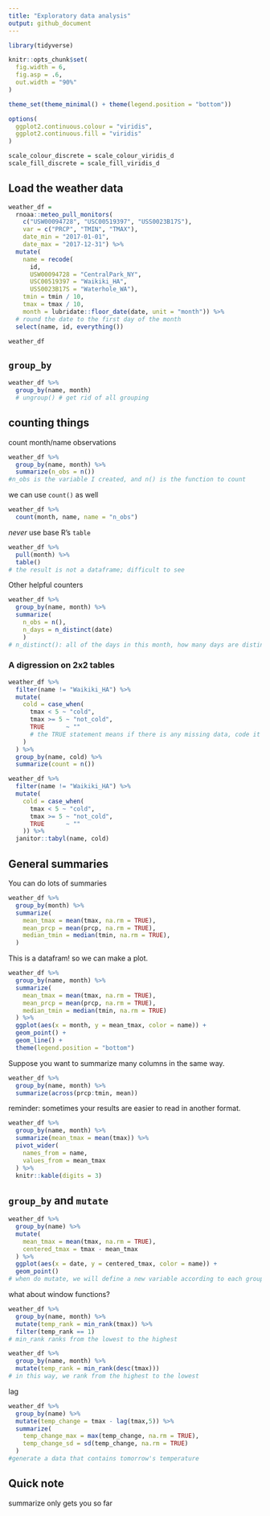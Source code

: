 ```yaml
---
title: "Exploratory data analysis"
output: github_document
---
```


```r
library(tidyverse)

knitr::opts_chunk$set(
  fig.width = 6,
  fig.asp = .6,
  out.width = "90%"
)

theme_set(theme_minimal() + theme(legend.position = "bottom"))

options(
  ggplot2.continuous.colour = "viridis",
  ggplot2.continuous.fill = "viridis"
)

scale_colour_discrete = scale_colour_viridis_d
scale_fill_discrete = scale_fill_viridis_d
```

## Load the weather data

```r
weather_df = 
  rnoaa::meteo_pull_monitors(
    c("USW00094728", "USC00519397", "USS0023B17S"),
    var = c("PRCP", "TMIN", "TMAX"), 
    date_min = "2017-01-01",
    date_max = "2017-12-31") %>%
  mutate(
    name = recode(
      id, 
      USW00094728 = "CentralPark_NY", 
      USC00519397 = "Waikiki_HA",
      USS0023B17S = "Waterhole_WA"),
    tmin = tmin / 10,
    tmax = tmax / 10,
    month = lubridate::floor_date(date, unit = "month")) %>%
  # round the date to the first day of the month
  select(name, id, everything())

weather_df
```

## `group_by`

```r
weather_df %>% 
  group_by(name, month)
  # ungroup() # get rid of all grouping
```

## counting things

count month/name observations

```r
weather_df %>% 
  group_by(name, month) %>% 
  summarize(n_obs = n())
#n_obs is the variable I created, and n() is the function to count
```

we can use `count()` as well

```r
weather_df %>% 
  count(month, name, name = "n_obs")
```

*never* use base R's `table`

```r
weather_df %>% 
  pull(month) %>% 
  table()
# the result is not a dataframe; difficult to see
```

Other helpful counters

```r
weather_df %>% 
  group_by(name, month) %>% 
  summarize(
    n_obs = n(),
    n_days = n_distinct(date)
    )
# n_distinct(): all of the days in this month, how many days are distinct?
```

### A digression on 2x2 tables

```r
weather_df %>% 
  filter(name != "Waikiki_HA") %>% 
  mutate(
    cold = case_when(
      tmax < 5 ~ "cold",
      tmax >= 5 ~ "not_cold",
      TRUE      ~ ""
      # the TRUE statement means if there is any missing data, code it as ""
    )
  ) %>% 
  group_by(name, cold) %>% 
  summarize(count = n())
```

```r
weather_df %>% 
  filter(name != "Waikiki_HA") %>% 
  mutate(
    cold = case_when(
      tmax < 5 ~ "cold",
      tmax >= 5 ~ "not_cold",
      TRUE      ~ ""
    )) %>% 
  janitor::tabyl(name, cold)
```

## General summaries

You can do lots of summaries

```r
weather_df %>% 
  group_by(month) %>% 
  summarize(
    mean_tmax = mean(tmax, na.rm = TRUE),
    mean_prcp = mean(prcp, na.rm = TRUE),
    median_tmin = median(tmin, na.rm = TRUE),
  )
```

This is a datafram! so we can make a plot.
```r
weather_df %>% 
  group_by(name, month) %>% 
  summarize(
    mean_tmax = mean(tmax, na.rm = TRUE),
    mean_prcp = mean(prcp, na.rm = TRUE),
    median_tmin = median(tmin, na.rm = TRUE)
  ) %>% 
  ggplot(aes(x = month, y = mean_tmax, color = name)) +
  geom_point() +
  geom_line() +
  theme(legend.position = "bottom")
```

Suppose you want to summarize many columns in the same way.

```r
weather_df %>% 
  group_by(name, month) %>% 
  summarize(across(prcp:tmin, mean))
```

reminder: sometimes your results are easier to read in another format.

```r
weather_df %>% 
  group_by(name, month) %>% 
  summarize(mean_tmax = mean(tmax)) %>% 
  pivot_wider(
    names_from = name,
    values_from = mean_tmax
  ) %>% 
  knitr::kable(digits = 3)
```

## `group_by` and `mutate`

```r
weather_df %>% 
  group_by(name) %>% 
  mutate(
    mean_tmax = mean(tmax, na.rm = TRUE),
    centered_tmax = tmax - mean_tmax
  ) %>% 
  ggplot(aes(x = date, y = centered_tmax, color = name)) +
  geom_point()
# when do mutate, we will define a new variable according to each group first
```

what about window functions?

```r
weather_df %>% 
  group_by(name, month) %>% 
  mutate(temp_rank = min_rank(tmax)) %>% 
  filter(temp_rank == 1)
# min_rank ranks from the lowest to the highest
```

```r
weather_df %>% 
  group_by(name, month) %>% 
  mutate(temp_rank = min_rank(desc(tmax)))
# in this way, we rank from the highest to the lowest
```


lag

```r
weather_df %>% 
  group_by(name) %>% 
  mutate(temp_change = tmax - lag(tmax,5)) %>% 
  summarize(
    temp_change_max = max(temp_change, na.rm = TRUE),
    temp_change_sd = sd(temp_change, na.rm = TRUE)
  )
#generate a data that contains tomorrow's temperature
```

## Quick note

summarize only gets you so far

